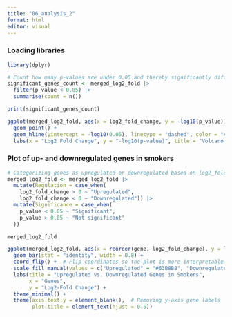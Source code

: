 ```yaml
---
title: "06_analysis_2"
format: html
editor: visual
---
```


### Loading libraries

```r
library(dplyr)
```

```r
# Count how many p-values are under 0.05 and thereby significantly different
significant_genes_count <- merged_log2_fold |>
  filter(p_value < 0.05) |>
  summarise(count = n())

print(significant_genes_count)
```

```r
ggplot(merged_log2_fold, aes(x = log2_fold_change, y = -log10(p_value))) +
  geom_point() +
  geom_hline(yintercept = -log10(0.05), linetype = "dashed", color = "#F9A1A1") +
  labs(x = "Log2 Fold Change", y = "-log10(p-value)", title = "Volcano Plot")
```

### Plot of up- and downregulated genes in smokers

```r
# Categorizing genes as upregulated or downregulated based on log2_fold_change
merged_log2_fold <- merged_log2_fold |>
  mutate(Regulation = case_when(
    log2_fold_change > 0 ~ "Upregulated",
    log2_fold_change < 0 ~ "Downregulated")) |>
  mutate(Significance = case_when(
    p_value < 0.05 ~ "Significant",
    p_value > 0.05 ~ "Not significant"
  ))

merged_log2_fold

ggplot(merged_log2_fold, aes(x = reorder(gene, log2_fold_change), y = log2_fold_change, fill = Regulation)) +
  geom_bar(stat = "identity", width = 0.8) + 
  coord_flip() +  # Flip coordinates so the plot is more interpretable 
  scale_fill_manual(values = c("Upregulated" = "#63B8B8", "Downregulated" = "#F9A1A1")) +
  labs(title = "Upregulated vs. Downregulated Genes in Smokers",
       x = "Genes",
       y = "Log2-Fold Change") +
  theme_minimal() +
  theme(axis.text.y = element_blank(),  # Removing y-axis gene labels
        plot.title = element_text(hjust = 0.5))
```
